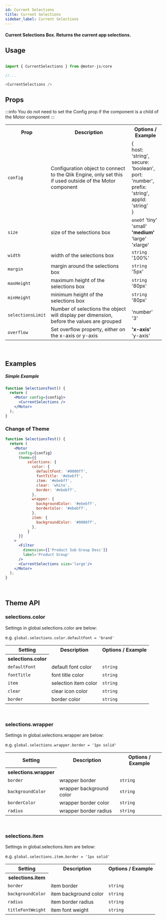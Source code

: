 ```yaml
---
id: Current Selections
title: Current Selections
sidebar_label: Current Selections
---
```


#### Current Selections Box. Returns the current app selections.

## Usage

```javascript

import { CurrentSelections } from @motor-js/core

//...

<CurrentSelections />

```

## Props

:::info
You do not need to set the Config prop if the component is a child of the Motor component
:::

<table>
  <tr>
    <th>Prop</th>
    <th>Description</th>
    <th>Options / Example</th>
  </tr>
  <tr>
    <td>
      <code>config</code>
    </td>
    <td>
      Configuration object to connect to the Qlik Engine, only set this if used
      outside of the Motor component
    </td>
    <td>
      &#123;
      <br />
      host&#58; 'string',
      <br />
      secure&#58; 'boolean',
      <br />
      port&#58; 'number',
      <br />
      prefix&#58; 'string',
      <br />
      appId&#58; 'string'
      <br />
      &#125;
    </td>
  </tr>
  <tr>
    <td>
      <code>size</code>
    </td>
    <td>size of the selections box</td>
    <td>
      <code>oneOf</code>
      'tiny'
      <br />
      'small'
      <br />
      <b>'medium'</b>
      <br />
      'large'
      <br />
      'xlarge'
    </td>
  </tr>
  <tr>
    <td>
      <code>width</code>
    </td>
    <td>width of the selections box</td>
    <td>
      <code>string</code>
      <br />
      '100%'
    </td>
  </tr>
  <tr>
    <td>
      <code>margin</code>
    </td>
    <td>margin around the selections box</td>
    <td>
      <code>string</code>
      <br />
      '5px'
    </td>
  </tr>
  <tr>
    <td>
      <code>maxHeight</code>
    </td>
    <td>maximum height of the selections box</td>
    <td>
      <code>string</code>
      <br />
      '80px'
    </td>
  </tr>
  <tr>
    <td>
      <code>minHeight</code>
    </td>
    <td>minimum height of the selections box</td>
    <td>
      <code>string</code>
      <br />
      '80px'
    </td>
  </tr>
  <tr>
    <td>
      <code>selectionsLimit</code>
    </td>
    <td>
      Number of selections the object will display per dimension, before the
      values are grouped
    </td>
    <td>
      'number'
      <br />
      '3'
    </td>
  </tr>
  <tr>
    <td>
      <code>overflow</code>
    </td>
    <td>Set overflow property, either on the x-axis or y-axis</td>
    <td>
      <b>'x-axis'</b>
      <br />
      'y-axis'
    </td>
  </tr>
</table>

<br />

## Examples

##### Simple Example

```jsx live
function SelectionsTest() {
  return (
    <Motor config={config}>
      <CurrentSelections />
    </Motor>
  );
}
```

### Change of Theme

```jsx live
function SelectionsTest() {
  return (
    <Motor 
      config={config}
      theme={{
          selections: {
            color: {
              defaultFont: '#0000ff',
              fontTitle: '#ebebff',
              item: '#ebebff',
              clear: 'white',
              border: '#ebebff',
            },
            wrapper: {
              backgroundColor: '#ebebff',
              borderColor: '#ebebff',
            },
            item: {
              backgroundColor: '#0000ff',
            },
          }
      }}
    >
      <Filter 
        dimension={['Product Sub Group Desc']}
        label='Product Group'
      />
      <CurrentSelections size='large'/>
    </Motor>
  );
}
```


<br />

## Theme API

### selections.color

Settings in global.selections.color are below:

e.g. <code>global.selections.color.defaultFont = 'brand'</code>

<table>
  <tr>
    <th>Setting</th>
    <th>Description</th>
    <th>Options / Example</th>
  </tr>
  <tr>
    <th>selections.color</th>
  </tr>
  <tr>
    <td>
      <code>defaultFont</code>
    </td>
    <td>default font color</td>
    <td><code>string</code></td>
  </tr>
  <tr>
    <td>
      <code>fontTitle</code>
    </td>
    <td>font title color</td>
    <td><code>string</code></td>
  </tr>
  <tr>
    <td>
      <code>item</code>
    </td>
    <td>selection item color</td>
    <td><code>string</code></td>
  </tr>
  <tr>
    <td>
      <code>clear</code>
    </td>
    <td>clear icon color</td>
    <td><code>string</code></td>
  </tr>
  <tr>
    <td>
      <code>border</code>
    </td>
    <td>border color</td>
    <td><code>string</code></td>
  </tr>
</table>

<br />

### selections.wrapper

Settings in global.selections.wrapper are below:

e.g. <code>global.selections.wrapper.border = '1px solid'</code>

<table>
  <tr>
    <th>Setting</th>
    <th>Description</th>
    <th>Options / Example</th>
  </tr>
  <tr>
    <th>selections.wrapper</th>
  </tr>
  <tr>
    <td>
      <code>border</code>
    </td>
    <td>wrapper border</td>
    <td><code>string</code></td>
  </tr>
  <tr>
    <td>
      <code>backgroundColor</code>
    </td>
    <td>wrapper background color</td>
    <td><code>string</code></td>
  </tr>
  <tr>
    <td>
      <code>borderColor</code>
    </td>
    <td>wrapper border color</td>
    <td><code>string</code></td>
  </tr>
  <tr>
    <td>
      <code>radius</code>
    </td>
    <td>wrapper border radius</td>
    <td><code>string</code></td>
  </tr>
</table>

<br />

### selections.item

Settings in global.selections.item are below:

e.g. <code>global.selections.item.border = '1px solid'</code>

<table>
  <tr>
    <th>Setting</th>
    <th>Description</th>
    <th>Options / Example</th>
  </tr>
  <tr>
    <th>selections.item</th>
  </tr>
  <tr>
    <td>
      <code>border</code>
    </td>
    <td>item border</td>
    <td><code>string</code></td>
  </tr>
  <tr>
    <td>
      <code>backgroundColor</code>
    </td>
    <td>item background color</td>
    <td><code>string</code></td>
  </tr>
  <tr>
    <td>
      <code>radius</code>
    </td>
    <td>item border radius</td>
    <td><code>string</code></td>
  </tr>
  <tr>
    <td>
      <code>titleFontWeight</code>
    </td>
    <td>item font weight</td>
    <td><code>string</code></td>
  </tr>
</table>
